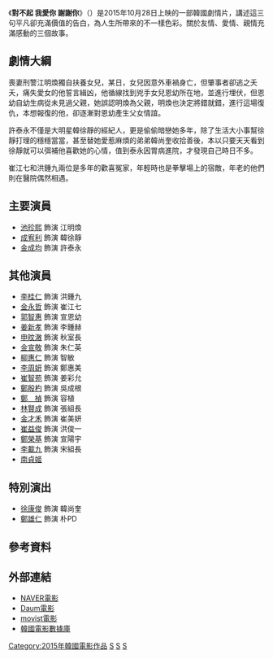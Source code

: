 {{unreferenced|time=2019-05-23T12:21:29+00:00}}
{{Infobox Film
|片名        = 對不起 我愛你 謝謝你
|電影原名    = {{lang|ko|미안해 사랑해 고마워}}
|圖像        = Summer Snow Kr.jpg
|圖像說明    = 
|導演        = 田昀樹
|監製        = 
|製片        = 
|編劇        = 朴熙江
|主演        = {{ubl|[[池珍熙|池珍熙]]|[[成宥利|成宥利]]|[[金成均|金成均]]}}
|分級        = 
|副標題      = 
|主題曲      = 
|片頭曲      = 
|片尾曲      = 
|配樂        =
|攝影        = 
|剪輯        = 
|製片商      = 
|發行商      = Showbox
|上映日期    = {{flagicon|KOR}}2015年10月28日
|發行日期    =
|片長        = 115分鐘
|產地        = {{KOR}}
|語言        = [[韓語|韓語]]
|官方網站    = 
|預算        = 
|票房        = 
|中國大陸片名= 
|香港片名    = 
|新馬片名    = 
|台灣片名    =我只在乎你 
|sarft_id    = <!-- 公映許可號碼 -->
|amg_id      = <!-- AMG（All Media Guide）ID -->
|imdb_id     = <!-- IMDB（互聯網電影數據庫）ID -->
}}
《'''對不起 我愛你 謝謝你'''》（{{lang-ko|미안해 사랑해 고마워}}）是2015年10月28日上映的一部韓國劇情片，講述這三句平凡卻充滿價值的告白，為人生所帶來的不一樣色彩。關於友情、愛情、親情充滿感動的三個故事。

== 劇情大綱 ==
喪妻刑警江明煥獨自扶養女兒，某日，女兒因意外車禍身亡，但肇事者卻逃之夭夭，痛失愛女的他誓言緝凶，他循線找到兇手女兒恩幼所在地，並進行埋伏，但恩幼自幼生病從未見過父親，她誤認明煥為父親，明煥也決定將錯就錯，進行這場復仇，本想報復的他，卻逐漸對恩幼產生父女情誼。

許泰永不僅是大明星韓徐靜的經紀人，更是偷偷暗戀她多年，除了生活大小事幫徐靜打理的穩穩當當，甚至替她愛惹麻煩的弟弟韓尚奎收拾善後，本以只要天天看到徐靜就可以弭補他喜歡她的心情，值到泰永因胃病進院，才發現自己時日不多。

崔江七和洪鍾九兩位是多年的歡喜冤家，年輕時也是拳擊場上的宿敵，年老的他們則在醫院偶然相遇。

== 主要演員 ==
*[[池珍熙|池珍熙]] 飾演 江明煥
*[[成宥利|成宥利]] 飾演 韓徐靜
*[[金成均|金成均]] 飾演 許泰永
== 其他演員 ==
*[[李桂仁|李桂仁]] 飾演 洪鍾九
*[[金永哲|金永哲]] 飾演 崔江七
*[[郭智惠|郭智惠]] 飾演 宣恩幼
*[[姜新孝|姜新孝]] 飾演 李鍾赫
*[[申旼澈|申旼澈]] 飾演 秋室長
*[[金宣敬|金宣敬]] 飾演 朱仁英
*[[柳惠仁|柳惠仁]] 飾演 智敏	
*[[李周妍|李周妍]] 飾演 鄭惠美		
*[[崔智苑|崔智苑]] 飾演 姜彩允
*[[鄭殷杓|鄭殷杓]] 飾演 吳成根
*[[鄭楨|鄭　楨]] 飾演 容植
*[[林賢成|林賢成]] 飾演 張組長
*[[金才禾|金才禾]] 飾演 崔美妍
*[[崔益俊|崔益俊]] 飾演 洪俊一
*[[鄭榮基|鄭榮基]] 飾演 宣陽宇
*[[李載九|李載九]] 飾演 宋組長
*[[南貞姬|南貞姬]]

== 特別演出 ==
*[[徐康俊|徐康俊]] 飾演 韓尚奎
*[[鄭雄仁|鄭雄仁]] 飾演 朴PD

== 參考資料 ==
{{reflist}}

== 外部連結 ==
*[http://movie.naver.com/movie/bi/mi/basic.nhn?code=124240 NAVER電影] {{Wayback|url=http://movie.naver.com/movie/bi/mi/basic.nhn?code=124240 |date=20200329003821 }}{{ko}}
*[http://movie.daum.net/moviedb/main?movieId=85743&t__nil_Biography_workList=workname Daum電影]{{ko}}
*[http://www.movist.com/movist3d/movie.asp?mid=46003 movist電影] {{Wayback|url=http://www.movist.com/movist3d/movie.asp?mid=46003 |date=20200924114813 }}{{ko}}
*[http://m.kmdb.or.kr/vod/movieView.asp?nation=K&p_dataid=15002&keyword=%EB%AF%B8%EC%95%88%ED%95%B4%20%EC%82%AC%EB%9E%91%ED%95%B4%20%EA%B3%A0%EB%A7%88%EC%9B%8C 韓國電影數據庫]{{ko}}
{{Showbox}}
[[Category:2015年韓國電影作品|Category:2015年韓國電影作品]]
[[Category:韓語電影|S]]
[[Category:韓國劇情片|S]]
[[Category:韓國愛情片|S]]